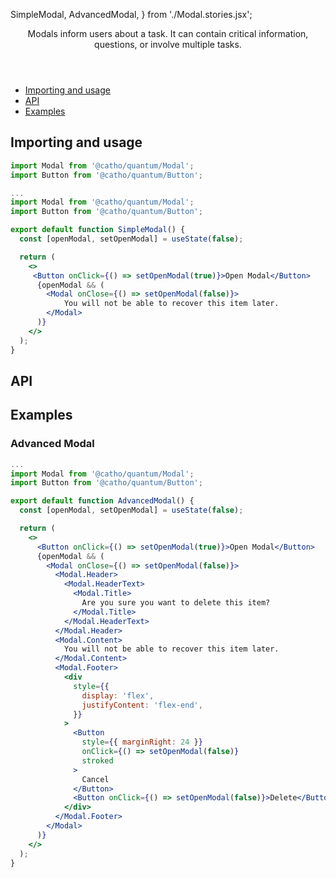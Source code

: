 


  SimpleModal,
  AdvancedModal,
} from './Modal.stories.jsx';



<Meta title="Modal" component={Modal} />

<Header title="Modal">
   Modals inform users about a task. It can contain critical information,
      questions, or involve multiple tasks.
</Header>

- [Importing and usage](#importing)
- [API](#api)
- [Examples](#examples)

## <a id="importing"></a>Importing and usage

```js
import Modal from '@catho/quantum/Modal';
import Button from '@catho/quantum/Button';
```

```jsx
...
import Modal from '@catho/quantum/Modal';
import Button from '@catho/quantum/Button';

export default function SimpleModal() {
  const [openModal, setOpenModal] = useState(false);

  return (
    <>
     <Button onClick={() => setOpenModal(true)}>Open Modal</Button>
      {openModal && (
        <Modal onClose={() => setOpenModal(false)}>
            You will not be able to recover this item later.
        </Modal>
      )}
    </>
  );
}
```

<Canvas withSource="none">
  <Story of={SimpleModal} />
</Canvas>

## <a id="api"></a>API

<ArgsTable of={Modal} />

## <a id="examples"></a>Examples


### Advanced Modal

```jsx
...
import Modal from '@catho/quantum/Modal';
import Button from '@catho/quantum/Button';

export default function AdvancedModal() {
  const [openModal, setOpenModal] = useState(false);

  return (
    <>
      <Button onClick={() => setOpenModal(true)}>Open Modal</Button>
      {openModal && (
        <Modal onClose={() => setOpenModal(false)}>
          <Modal.Header>
            <Modal.HeaderText>
              <Modal.Title>
                Are you sure you want to delete this item?
              </Modal.Title>
            </Modal.HeaderText>
          </Modal.Header>
          <Modal.Content>
            You will not be able to recover this item later.
          </Modal.Content>
          <Modal.Footer>
            <div
              style={{
                display: 'flex',
                justifyContent: 'flex-end',
              }}
            >
              <Button
                style={{ marginRight: 24 }}
                onClick={() => setOpenModal(false)}
                stroked
              >
                Cancel
              </Button>
              <Button onClick={() => setOpenModal(false)}>Delete</Button>
            </div>
          </Modal.Footer>
        </Modal>
      )}
    </>
  );
}
```

<Canvas withSource="none">
  <Story of={AdvancedModal}/>
</Canvas>

<EvaluationForm componentName="Modal" />





